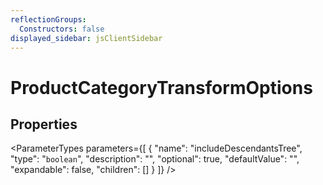 ```yaml
---
reflectionGroups:
  Constructors: false
displayed_sidebar: jsClientSidebar
---
```



# ProductCategoryTransformOptions

## Properties

<ParameterTypes parameters={[
  {
    "name": "includeDescendantsTree",
    "type": "`boolean`",
    "description": "",
    "optional": true,
    "defaultValue": "",
    "expandable": false,
    "children": []
  }
]} />
